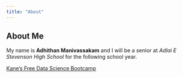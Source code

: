 ```yaml
---
title: "About"
---
```


## About Me
My name is **Adhithan Manivassakam** and I will be a senior at *Adlai E Stevenson High School* for the following school year.

[Kane's Free Data Science Bootcamp](https://bootcamp.davidkane.info)
